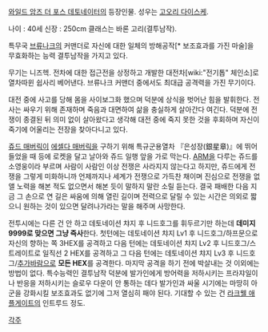 [[와일드 암즈 더 포스 데토네이터]]의 등장인물. 성우는 [[고오리 다이스케]].

나이 : 40세 신장 : 250cm
클래스는 바론 고리(결투남작).

특무국 [[브류나크]]의 커맨더로 자신에 대한 일체의 방해공작[* 보조효과를 가진 마술]을 무효화하는 능력 결투남작을 가지고 있다.

무기는 니즈헥. 전차에 대한 접근전을 상정하고 개발한 대전차[wiki:"전기톱" 체인소]로 열차따윈 쉽사리 베어낸다. 브류나크 커맨더 중에서도 최대급 공격력을 가진 무기이다.

대전 중에 사고를 당해 몸을 사이보그화 했으며 덕분에 상식을 벗어난 힘을 발휘한다. 전사는 싸우기 위해 존재하며 죽음과 대면하여 삶을 충실하게 살아간다 여긴다. 덕분에 전쟁이 종결된 뒤 의미 없이 살아왔다고 생각해 대전 중에 죽지 못한 것을 후회하며 자신이 죽기에 어울리는 전장을 찾아다니고 있다.

[[쥬드 매버릭]]이 [[에셀다 매버릭]]을 구하기 위해 특규군용열차 『은성장(銀星章)』에 뛰어들었을 때 등에 로켓을 달고 날아와 쥬드 일행 앞을 가로 막는다. [[ARM]]을 다루는 쥬드를 소영웅이라 부르며 사람이 사람인 이상 전쟁은 사라지지 않는다고 하지만, 쥬드에게 전쟁을 그렇게 미화하니까 언제까지나 세계가 전쟁으로 가득찬 채이며 진심으로 전쟁을 없앨 노력을 해본 적도 없으면서 해본 듯이 말하지 말란 소릴 듣는다. 결국 패배한 다음 지금 그 손으로 연 길은 싸움에 의해 열린 길이며 전력으로 달릴 수 있는 시간은 의외로 짧으니 원하는 것이 있으면 달려나가라는 말을 해주며 사망한다.

전투시에는 다른 건 안 하고 데토네이션 챠지 후 니드호그를 휘두르기만 하는데 '''데미지 9999로 맞으면 그냥 즉사'''한다. 첫턴에는 데토네이션 챠지 Lv1 후 니드호그/하프문으로 자신의 향하는 쪽 3HEX를 공격하고 다음 턴에는 데토네이션 챠지 Lv2 후 니드호그/스트레이트로 일직선 2 HEX를 공격하고 그 다음 턴에는 데토네이션 챠지 Lv3 후 니드호그/[[추가바람]]으로 '''모든 HEX'''를 공격한다. 마지막 공격을 하기 전에 박살내는 것 이외에는 방법이 없다. 특수능력인 결투남작 덕분에 발가인에게 방어력을 저하시키는 프라쟈일이나 반응을 저하시키는 슬로우 다운이 안 통하는 데다 발가인과 싸울 시기에는 마땅히 아군을 강화시킬 보조효과도 없기에 그저 열심히 패야 된다. 기대할 수 있는 건 [[라크웰 애플게이트]]의 인트루드 정도.

[[각주]]
